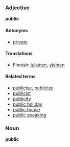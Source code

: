 ===Adjective===
'''public'''

====Antonyms====
*[[private]]

====Translations====

*Finnish: [[julkinen]], [[yleinen]]

====Related terms====
*[[publicise]], [[publicize]]
*[[publicist]]
*[[publicity]]
*[[public holiday]]
*[[public house]]
*[[public speaking]]
<!-- publish? -->

===Noun===
'''public'''